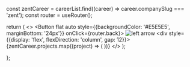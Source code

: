 
  const zentCareer = careerList.find((career) => career.companySlug === 'zent');
  const router = useRouter();

  return (
    <>
      <Button
        flat
        auto
        style={{backgroundColor: '#E5E5E5', marginBottom: '24px'}}
        onClick={router.back}>
        <Image src="/assets/icon/left-arrow.svg" alt="left arrow" width={16} height={16}/>
      </Button>
      <div style={{display: 'flex', flexDirection: 'column', gap: 12}}>
        {zentCareer.projects.map((project) => (
          <Col key={project.name}>
            <ProjectInfo project={project}/>
            <ProjectDetails project={project}/>
          </Col>
        ))}
      </div>
    </>
  );

};

<Zent/>
